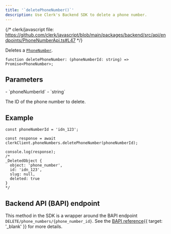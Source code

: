 ```yaml
---
title: '`deletePhoneNumber()`'
description: Use Clerk's Backend SDK to delete a phone number.
---
```


{/* clerk/javascript file: https://github.com/clerk/javascript/blob/main/packages/backend/src/api/endpoints/PhoneNumberApi.ts#L47 */}

Deletes a [`PhoneNumber`](/docs/references/javascript/phone-number).

```tsx {{ prettier: false }}
function deletePhoneNumber: (phoneNumberId: string) => Promise<PhoneNumber>;
```

## Parameters

<Properties>
  - `phoneNumberId`
  - `string`

  The ID of the phone number to delete.
</Properties>

## Example

```tsx {{ prettier: false }}
const phoneNumberId = 'idn_123';

const response = await clerkClient.phoneNumbers.deletePhoneNumber(phoneNumberId);

console.log(response);
/*
_DeletedObject {
  object: 'phone_number',
  id: 'idn_123',
  slug: null,
  deleted: true
}
*/
```

## Backend API (BAPI) endpoint

This method in the SDK is a wrapper around the BAPI endpoint `DELETE/phone_numbers/{phone_number_id}`. See the [BAPI reference](/docs/reference/backend-api/tag/Phone-Numbers#operation/DeletePhoneNumber){{ target: '_blank' }} for more details.

